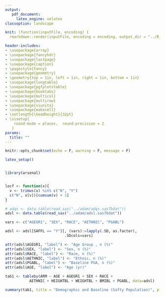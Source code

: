 ```yaml
---
output:  
   pdf_document:
     latex_engine: xelatex
classoption: landscape

knit: (function(inputFile, encoding) {
  rmarkdown::render(inputFile, encoding = encoding, output_dir = "../R_Output")})

header-includes:
- \usepackage{array}
- \usepackage{fancyhdr}
- \usepackage{lastpage}
- \usepackage{caption}
- \pagestyle{fancy}
- \usepackage{geometry}
- \geometry{top = 1in, left = 1in, right = 1in, bottom = 1in}
- \usepackage{longtable}
- \usepackage{pgfplotstable}
- \usepackage{booktabs}
- \usepackage{multicol}
- \usepackage{multirow}
- \usepackage{siunitx}
- \usepackage{makecell}
- \setlength{\headheight}{32pt}
- \sisetup{ 
    round-mode = places,  round-precision = 2
   }
params:
  title: ""
---
```




```r
knitr::opts_chunk$set(echo = F, warning = F, message = F)

```

```r
latex_setup()


library(arsenal)


locf <- function(x){
  v <- trimws(x) %in% c("N", "Y")
  c("N", x[v])[cumsum(v) + 1]
}

# adqs <- data.table(read_sas("../adam/adqs.sas7bdat"))
adsl <- data.table(read_sas("../adam/adsl.sas7bdat"))

vars <- c("AGEGR1", "SEX", "RACE", "AETHNIC", "PGABL")

adsl <- adsl[SAFFL == "Y"][, (vars):=lapply(.SD, as.factor),
                           .SDcols=vars]

attr(adsl$AGEGR1, "label") <- "Age Group , n (%)"
attr(adsl$SEX, "label") <- "Sex, n (%)"
attr(adsl$RACE, "label") <- "Race, n (%)"
attr(adsl$AETHNIC, "label") <- "Ethnic, n (%)"
attr(adsl$PGABL, "label") <- "Baseline PGA, n (%)"
attr(adsl$AGE, "label") <- "Age (yr)"

tab1 <- tableby(ARM ~ AGE + AGEGR1 + SEX + RACE +
           AETHNIC + HEIGHTBL + WEIGHTBL + BMIBL + PGABL, data=adsl)

summary(tab1, title = "Demographic and Baseline (Safty Population)", pfootnote = F)

```

